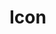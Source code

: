 
<Meta title="Components/Icon" />

# Icon

<svg display="none">
  <symbol
    id="plus"
    stroke="currentColor"
    strokeWidth="3"
    strokeLinecap="round"
    strokeLinejoin="round"
    width="24"
    height="24"
    viewBox="0 0 24 24"
  >
    <line x1="12" y1="5" x2="12" y2="19" />
    <line x1="5" y1="12" x2="19" y2="12" />
  </symbol>
</svg>

<gds-icon name="plus"></gds-icon>
